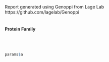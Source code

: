Report generated using Genoppi from Lage Lab
<br>
https://github.com/lagelab/Genoppi
<br>
<br>
<h4>Protein Family</h4>
<br/>
<br/>
```r
params$a
```
